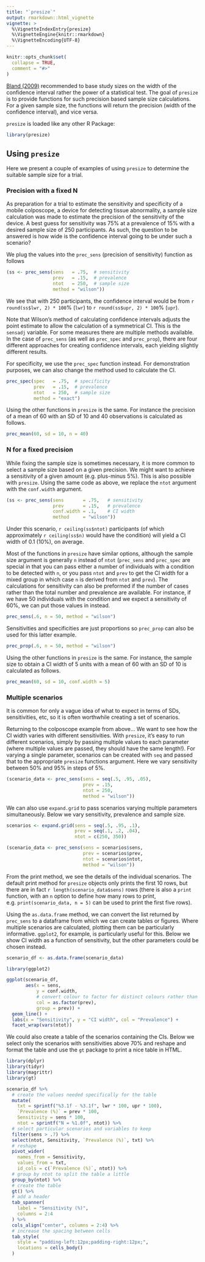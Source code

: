 ```yaml
---
title: "`presize`"
output: rmarkdown::html_vignette
vignette: >
  %\VignetteIndexEntry{presize}
  %\VignetteEngine{knitr::rmarkdown}
  %\VignetteEncoding{UTF-8}
---
```


```r
knitr::opts_chunk$set(
  collapse = TRUE,
  comment = "#>"
)
```


[Bland (2009)](https://www.bmj.com/content/339/bmj.b3985) recommended to
base study sizes on the width of the confidence interval rather the power of 
a statistical test. The goal of `presize` is to provide functions for such 
precision based sample size calculations. For a given sample size, the 
functions will return the precision (width of the confidence interval), and 
vice versa.

`presize` is loaded like any other R Package:

```r
library(presize)
```

## Using `presize`

Here we present a couple of examples of using `presize` to determine the suitable sample size for a trial.

### Precision with a fixed N

As preparation for a trial to estimate the sensitivity and specificity of a mobile colposcope, a device for detecting tissue abnormality, a sample size calculation was made to estimate the precision of the sensitivity of the device. A best guess for sensitivity was 75% at a prevalence of 15% with a desired sample size of 250 participants. As such, the question to be answered is how wide is the confidence interval going to be under such a scenario?

We plug the values into the `prec_sens` (precision of sensitivity) function as follows 

```r
(ss <- prec_sens(sens   = .75,  # sensitivity 
                 prev   = .15,  # prevalence
                 ntot   = 250,  # sample size
                 method = "wilson"))
```

We see that with 250 participants, the confidence interval would be from `r round(ss$lwr, 2) * 100`% (`lwr`) to `r round(ss$upr, 2) * 100`% (`upr`).

Note that Wilson's method of calculating confidence intervals adjusts the point estimate to allow the calculation of a symmetrical CI. This is the `sensadj` variable. For some measures there are multiple methods available. In the case of `prec_sens` (as well as `prec_spec` and `prec_prop`), there are four different approaches for creating confidence intervals, each yielding slightly different results. 

For specificity, we use the `prec_spec` function instead. For demonstration purposes, we can also change the method used to calculate the CI.

```r
prec_spec(spec   = .75,  # specificity 
          prev   = .15,  # prevalence
          ntot   = 250,  # sample size
          method = "exact")
```

Using the other functions in `presize` is the same. For instance the precision of a mean of 60 with an SD of 10 and 40 observations is calculated as follows.

```r
prec_mean(60, sd = 10, n = 40)
```

### N for a fixed precision

While fixing the sample size is sometimes necessary, it is more common to select a sample size based on a given precision. We might want to achieve a sensitivity of a given amount (e.g. plus-minus 5%). This is also possible with `presize`. Using the same code as above, we replace the `ntot` argument with the `conf.width` argument. 

```r
(ss <- prec_sens(sens       = .75,   # sensitivity 
                 prev       = .15,   # prevalence
                 conf.width = .1,    # CI width
                 method     = "wilson"))
```

Under this scenario, `r ceiling(ss$ntot)` participants (of which approximately `r ceiling(ss$n)` would have the condition) will yield a CI width of 0.1 (10%), on average.

Most of the functions in `presize` have similar options, although the sample size argument is generally `n` instead of `ntot` (`prec_sens` and `prec_spec` are special in that you can pass either a number of individuals with a condition to be detected with `n`, or you pass `ntot` and `prev` to get the CI width for a mixed group in which case `n` is derived from `ntot` and `prev`). The calculations for sensitivity can also be preformed if the number of cases rather than the total number and prevalence are available. For instance, if we have 50 individuals with the condition and we expect a sensitivity of 60%, we can put those values in instead.

```r
prec_sens(.6, n = 50, method = "wilson")
```

Sensitivities and specificities are just proportions so `prec_prop` can also be used for this latter example.

```r
prec_prop(.6, n = 50, method = "wilson")
```

Using the other functions in `presize` is the same. For instance, the sample size to obtain a CI width of 5 units with a mean of 60 with an SD of 10 is calculated as follows.

```r
prec_mean(60, sd = 10, conf.width = 5)
```

### Multiple scenarios

It is common for only a vague idea of what to expect in terms of SDs, sensitivities, etc, so it is often worthwhile creating a set of scenarios.

Returning to the colposcope example from above... We want to see how the CI width varies with different sensitivities. With `presize`, it's easy to run different scenarios, simply by passing multiple values to each parameter (where multiple values are passed, they should have the same length!). For varying a single parameter, scenarios can be created with `seq` and passed that to the appropriate `presize` functions argument. Here we vary sensitivity between 50% and 95% in steps of 5%.

```r
(scenario_data <- prec_sens(sens = seq(.5, .95, .05), 
                            prev = .15, 
                            ntot = 250, 
                            method = "wilson"))

```

We can also use `expand.grid` to pass scenarios varying multiple parameters simultaneously. Below we vary sensitivity, prevalence and sample size.

```r
scenarios <- expand.grid(sens = seq(.5, .95, .1),
                         prev = seq(.1, .2, .04),
                         ntot = c(250, 350))

(scenario_data <- prec_sens(sens = scenarios$sens, 
                            prev = scenarios$prev, 
                            ntot = scenarios$ntot, 
                            method = "wilson"))
```

From the print method, we see the details of the individual scenarios. The default print method for `presize` objects only prints the first 10 rows, but there are in fact `r length(scenario_data$sens)` rows (there is also a `print` function, with an `n` option to define how many rows to print, e.g. `print(scenario_data, n = 5)` can be used to print the first five rows).

Using the `as.data.frame` method, we can convert the list returned by `prec_sens` to a dataframe from which we can create tables or figures. Where multiple scenarios are calculated, plotting them can be particularly informative. `ggplot2`, for example, is particularly useful for this. Below we show CI width as a function of sensitivity, but the other parameters could be chosen instead.

```r
scenario_df <- as.data.frame(scenario_data)

library(ggplot2)

ggplot(scenario_df, 
       aes(x = sens, 
           y = conf.width, 
           # convert colour to factor for distinct colours rather than a continuum
           col = as.factor(prev), 
           group = prev)) +
  geom_line() +
  labs(x = "Sensitivity", y = "CI width", col = "Prevalence") + 
  facet_wrap(vars(ntot))

```

We could also create a table of the scenarios containing the CIs. Below we select only the scenarios with sensitivities above 70% and reshape and format the table and use the `gt` package to print a nice table in HTML. 

```r
library(dplyr)
library(tidyr)
library(magrittr)
library(gt)

scenario_df %>% 
  # create the values needed specifically for the table
  mutate(
    txt = sprintf("%3.1f - %3.1f", lwr * 100, upr * 100),
    `Prevalence (%)` = prev * 100,
    Sensitivity = sens * 100,
    ntot = sprintf("N = %1.0f", ntot)) %>% 
  # select particular scenarios and variables to keep
  filter(sens > .7) %>% 
  select(ntot, Sensitivity, `Prevalence (%)`, txt) %>% 
  # reshape
  pivot_wider(
    names_from = Sensitivity, 
    values_from = txt, 
    id_cols = c(`Prevalence (%)`, ntot)) %>% 
  # group by ntot to split the table a little
  group_by(ntot) %>%
  # create the table
  gt() %>% 
  # add a header
  tab_spanner(
    label = "Sensitivity (%)",
    columns = 2:4
  ) %>% 
  cols_align("center", columns = 2:4) %>% 
  # increase the spacing between cells
  tab_style(
    style = "padding-left:12px;padding-right:12px;",
    locations = cells_body()
  )

```




